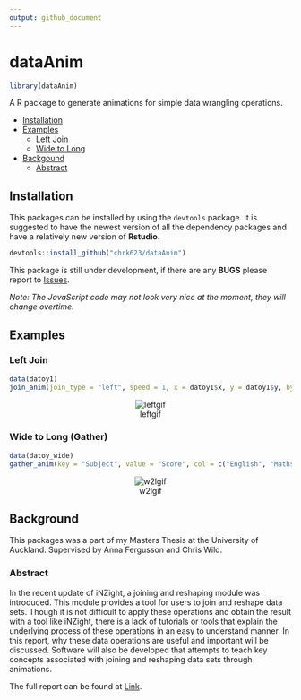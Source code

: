 ```yaml
---
output: github_document
---
```


# dataAnim

```r
library(dataAnim)
```

A R package to generate animations for simple data wrangling operations.

- [Installation](#installation)
- [Examples](#examples)
  - [Left Join](#left-join)
  - [Wide to Long](#wide-to-long-gather)
- [Backgound](#background)
  - [Abstract](#abstract)

## Installation

This packages can be installed by using the `devtools` package. It is suggested to have the newest version of all the dependency packages and have a relatively new version of **Rstudio**.
```r
devtools::install_github("chrk623/dataAnim")
```

This package is still under development, if there are any **BUGS** please report to [Issues](https://github.com/chrk623/dataAnim/issues). 

*Note: The JavaScript code may not look very nice at the moment, they will change overtime.*

## Examples

### Left Join
```r
data(datoy1)
join_anim(join_type = "left", speed = 1, x = datoy1$x, y = datoy1$y, by = "Name", show_msg = T)
```
<center>
![leftgif](man/gifs/left.gif)
</center>

### Wide to Long (Gather)

```r
data(datoy_wide)
gather_anim(key = "Subject", value = "Score", col = c("English", "Maths"), data = datoy_wide)
```
<center>
![w2lgif](man/gifs/w2l.gif)
</center>

## Background
This packages was a part of my Masters Thesis at the University of Auckland. Supervised by Anna Fergusson and Chris Wild.

### Abstract
In the recent update of iNZight, a joining and reshaping module was introduced. This module provides a tool for users to join and reshape data sets. Though it is not difficult to apply these operations and obtain the result with a tool like iNZight, there is a lack of tutorials or tools that explain the underlying process of these operations in an easy to understand manner. In this report, why these data operations are useful and important will be discussed. Software will also be developed that attempts to teach key concepts associated with joining and reshaping data sets through animations.


The full report can be found at [Link](https://github.com/chrk623/Thesis_2018-2019/blob/master/Masters_Thesis.pdf).
